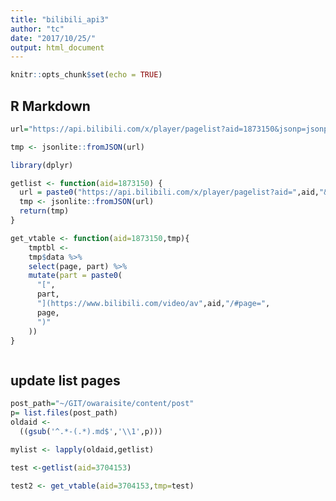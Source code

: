 ```yaml
---
title: "bilibili_api3"
author: "tc"
date: "2017/10/25/"
output: html_document
---
```


```r
knitr::opts_chunk$set(echo = TRUE)
```

## R Markdown

```r
url="https://api.bilibili.com/x/player/pagelist?aid=1873150&jsonp=jsonp"

tmp <- jsonlite::fromJSON(url)
```

```r
library(dplyr)

getlist <- function(aid=1873150) {
  url = paste0("https://api.bilibili.com/x/player/pagelist?aid=",aid,"&jsonp=jsonp")
  tmp <- jsonlite::fromJSON(url)
  return(tmp)
}

get_vtable <- function(aid=1873150,tmp){
    tmptbl <-
    tmp$data %>%
    select(page, part) %>%
    mutate(part = paste0(
      "[",
      part,
      "](https://www.bilibili.com/video/av",aid,"/#page=",
      page,
      ")"
    ))
}



```

## update list pages

```r
post_path="~/GIT/owaraisite/content/post"
p= list.files(post_path)
oldaid <- 
  ((gsub('^.*-(.*).md$','\\1',p)))

mylist <- lapply(oldaid,getlist)

```

```r
test <-getlist(aid=3704153)
```

```r
test2 <- get_vtable(aid=3704153,tmp=test)
```

